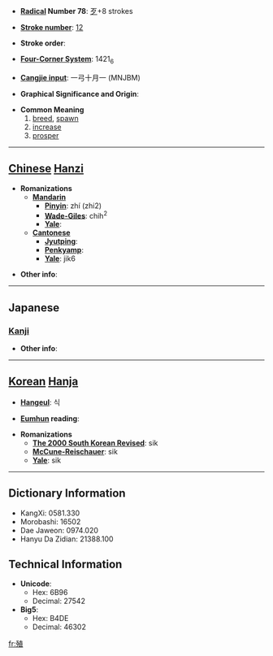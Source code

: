 * '''[[Wiktionary:Chinese radical index| Radical]] Number 78''': [[Wiktionary:Chinese radical index 歹|歹]]+8 strokes

* '''[[Wiktionary:Chinese total strokes index|Stroke number]]''': [[Wiktionary:Chinese total strokes index 12|12]]

* '''Stroke order''': 

* '''[[Wiktionary:Chinese four corner index|Four-Corner System]]''': 1421<sub>6</sub>

* '''[[Wiktionary:Chinese Cangjie index|Cangjie input]]''': 一弓十月一 (MNJBM)

* '''Graphical Significance and Origin''': 

* '''Common Meaning'''
*# [[breed]], [[spawn]]
*# [[increase]]
*# [[prosper]]


----

== [[Chinese]] [[Hanzi]] ==

* '''Romanizations'''
** '''[[Mandarin]]'''
*** '''[[Pinyin]]''': zhí (zhi2)
*** '''[[Wade-Giles]]''': chih<sup>2</sup>
*** '''[[Yale]]''': 
** '''[[Cantonese]]'''
*** '''[[Jyutping]]''':
*** '''[[Penkyamp]]''': 
*** '''[[Yale]]''': jik6

* '''Other info''': 

----

==Japanese==
===[[Kanji]]===
{{kanji|on readings=[[しょく]] (shoku)
|kun readings=[[ふえる]] (fueru), [[うえる]] (ueru), [[ふやす]] (fuyasu)
}}

* '''Other info''':  

----

== [[Korean]] [[Hanja]] ==

* '''[[Hangeul]]''': 식

* '''[[Eumhun]] reading''': 

* '''Romanizations'''
** '''[[The 2000 South Korean Revised Romanization|The 2000 South Korean Revised]]''': sik
** '''[[McCune-Reischauer]]''': sik
** '''[[Yale]]''': sik

----

== Dictionary Information ==

* KangXi: 0581.330
* Morobashi: 16502
* Dae Jaweon: 0974.020
* Hanyu Da Zidian: 21388.100

== Technical Information ==

* '''Unicode''':
** Hex: 6B96
** Decimal: 27542
* '''Big5''':
** Hex: B4DE
** Decimal: 46302

[[fr:殖]]